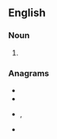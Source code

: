 ==English==

===Noun===
{{head|en|noun plural form}}

# {{plural of|takeout|lang=en}}

===Anagrams===
* {{l|en|outskate}}
* {{l|en|outtakes}}
* {{l|en|stakeout}}, {{l|en|stake out}}
* {{l|en|takes out}}